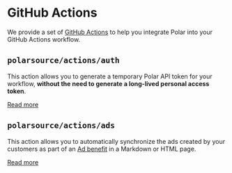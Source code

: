 
# GitHub Actions

We provide a set of [GitHub Actions](https://github.com/polarsource/actions) to help you integrate Polar into your GitHub Actions workflow.

## `polarsource/actions/auth`

This action allows you to generate a temporary Polar API token for your workflow, **without the need to generate a long-lived personal access token**.

[<p className="text-xl text-center">Read more</p>](https://github.com/polarsource/actions?tab=readme-ov-file#polarsourceactionsauth)

## `polarsource/actions/ads`

This action allows you to automatically synchronize the ads created by your customers as part of an [Ad benefit](https://docs.polar.sh/benefits/ads) in a Markdown or HTML page.

[<p className="text-xl text-center">Read more</p>](https://github.com/polarsource/actions?tab=readme-ov-file#polarsourceactionsads)
